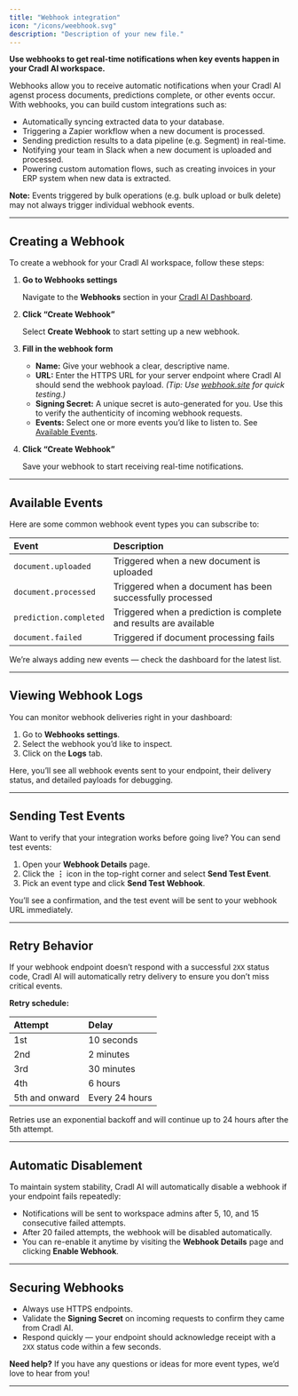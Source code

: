 ```yaml
---
title: "Webhook integration"
icon: "/icons/weebhook.svg"
description: "Description of your new file."
---
```


**Use webhooks to get real-time notifications when key events happen in your Cradl AI workspace.**

Webhooks allow you to receive automatic notifications when your Cradl AI agenst process documents, predictions complete, or other events occur. With webhooks, you can build custom integrations such as:

- Automatically syncing extracted data to your database.
- Triggering a Zapier workflow when a new document is processed.
- Sending prediction results to a data pipeline (e.g. Segment) in real-time.
- Notifying your team in Slack when a new document is uploaded and processed.
- Powering custom automation flows, such as creating invoices in your ERP system when new data is extracted.

**Note:** Events triggered by bulk operations (e.g. bulk upload or bulk delete) may not always trigger individual webhook events.

---

## Creating a Webhook

To create a webhook for your Cradl AI workspace, follow these steps:

1. **Go to Webhooks settings**

   Navigate to the **Webhooks** section in your [Cradl AI Dashboard](https://app.cradl.ai/).
2. **Click “Create Webhook”**

   Select **Create Webhook** to start setting up a new webhook.
3. **Fill in the webhook form**
   - **Name:** Give your webhook a clear, descriptive name.
   - **URL:** Enter the HTTPS URL for your server endpoint where Cradl AI should send the webhook payload. _(Tip: Use _[_webhook.site_](http://webhook.site)_ for quick testing.)_
   - **Signing Secret:** A unique secret is auto-generated for you. Use this to verify the authenticity of incoming webhook requests.
   - **Events:** Select one or more events you’d like to listen to. See [Available Events](https://chatgpt.com/c/68761beb-55b0-800c-8dae-f0b8dd0a2c3d#available-events).
4. **Click “Create Webhook”**

   Save your webhook to start receiving real-time notifications.

---

## Available Events

Here are some common webhook event types you can subscribe to:

| Event                  | Description                                                       |
| :--------------------- | :---------------------------------------------------------------- |
| `document.uploaded`    | Triggered when a new document is uploaded                         |
| `document.processed`   | Triggered when a document has been successfully processed         |
| `prediction.completed` | Triggered when a prediction is complete and results are available |
| `document.failed`      | Triggered if document processing fails                            |

We’re always adding new events — check the dashboard for the latest list.

---

## Viewing Webhook Logs

You can monitor webhook deliveries right in your dashboard:

1. Go to **Webhooks settings**.
2. Select the webhook you’d like to inspect.
3. Click on the **Logs** tab.

Here, you’ll see all webhook events sent to your endpoint, their delivery status, and detailed payloads for debugging.

---

## Sending Test Events

Want to verify that your integration works before going live? You can send test events:

1. Open your **Webhook Details** page.
2. Click the **⋮** icon in the top-right corner and select **Send Test Event**.
3. Pick an event type and click **Send Test Webhook**.

You’ll see a confirmation, and the test event will be sent to your webhook URL immediately.

---

## Retry Behavior

If your webhook endpoint doesn’t respond with a successful `2XX` status code, Cradl AI will automatically retry delivery to ensure you don’t miss critical events.

**Retry schedule:**

| Attempt        | Delay          |
| :------------- | :------------- |
| 1st            | 10 seconds     |
| 2nd            | 2 minutes      |
| 3rd            | 30 minutes     |
| 4th            | 6 hours        |
| 5th and onward | Every 24 hours |

Retries use an exponential backoff and will continue up to 24 hours after the 5th attempt.

---

## Automatic Disablement

To maintain system stability, Cradl AI will automatically disable a webhook if your endpoint fails repeatedly:

- Notifications will be sent to workspace admins after 5, 10, and 15 consecutive failed attempts.
- After 20 failed attempts, the webhook will be disabled automatically.
- You can re-enable it anytime by visiting the **Webhook Details** page and clicking **Enable Webhook**.

---

## Securing Webhooks

- Always use HTTPS endpoints.
- Validate the **Signing Secret** on incoming requests to confirm they came from Cradl AI.
- Respond quickly — your endpoint should acknowledge receipt with a `2XX` status code within a few seconds.

**Need help?** If you have any questions or ideas for more event types, we’d love to hear from you\!

---